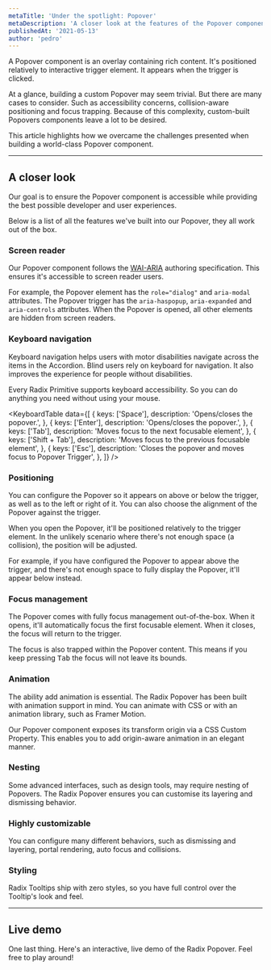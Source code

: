 ```yaml
---
metaTitle: 'Under the spotlight: Popover'
metaDescription: 'A closer look at the features of the Popover component.'
publishedAt: '2021-05-13'
author: 'pedro'
---
```


A Popover component is an overlay containing rich content. It's positioned relatively to interactive trigger element. It appears when the trigger is clicked.

At a glance, building a custom Popover may seem trivial. But there are many cases to consider. Such as accessibility concerns, collision-aware positioning and focus trapping. Because of this complexity, custom-built Popovers components leave a lot to be desired.

This article highlights how we overcame the challenges presented when building a world-class Popover component.

---

## A closer look

Our goal is to ensure the Popover component is accessible while providing the best possible developer and user experiences.

Below is a list of all the features we've built into our Popover, they all work out of the box.

### Screen reader

Our Popover component follows the [WAI-ARIA](https://www.w3.org/WAI/ARIA/apg/patterns/dialogmodal) authoring specification. This ensures it's accessible to screen reader users.

For example, the Popover element has the `role="dialog"` and `aria-modal` attributes. The Popover trigger has the `aria-haspopup`, `aria-expanded` and `aria-controls` attributes.
When the Popover is opened, all other elements are hidden from screen readers.

<VideoPlaceholder />

### Keyboard navigation

Keyboard navigation helps users with motor disabilities navigate across the items in the Accordion. Blind users rely on keyboard for navigation. It also improves the experience for people without disabilities.

Every Radix Primitive supports keyboard accessibility. So you can do anything you need without using your mouse.

<KeyboardTable
  data={[
    {
      keys: ['Space'],
      description: 'Opens/closes the popover.',
    },
    {
      keys: ['Enter'],
      description: 'Opens/closes the popover.',
    },
    {
      keys: ['Tab'],
      description: 'Moves focus to the next focusable element',
    },
    {
      keys: ['Shift + Tab'],
      description: 'Moves focus to the previous focusable element',
    },
    {
      keys: ['Esc'],
      description: 'Closes the popover and moves focus to Popover Trigger',
    },
  ]}
/>

<VideoPlaceholder />

### Positioning

You can configure the Popover so it appears on above or below the trigger, as well as to the left or right of it. You can also choose the alignment of the Popover against the trigger.

When you open the Popover, it'll be positioned relatively to the trigger element. In the unlikely scenario where there's not enough space (a collision), the position will be adjusted.

For example, if you have configured the Popover to appear above the trigger, and there's not enough space to fully display the Popover, it'll appear below instead.

<VideoPlaceholder />

### Focus management

The Popover comes with fully focus management out-of-the-box. When it opens, it'll automatically focus the first focusable element. When it closes, the focus will return to the trigger.

The focus is also trapped within the Popover content. This means if you keep pressing <Kbd>Tab</Kbd> the focus will not leave its bounds.

### Animation

The ability add animation is essential. The Radix Popover has been built with animation support in mind. You can animate with CSS or with an animation library, such as Framer Motion.

Our Popover component exposes its transform origin via a CSS Custom Property. This enables you to add origin-aware animation in an elegant manner.

<VideoPlaceholder />

### Nesting

Some advanced interfaces, such as design tools, may require nesting of Popovers. The Radix Popover ensures you can customise its layering and dismissing behavior.

### Highly customizable

You can configure many different behaviors, such as dismissing and layering, portal rendering, auto focus and collisions.

### Styling

Radix Tooltips ship with zero styles, so you have full control over the Tooltip's look and feel.

---

## Live demo

One last thing. Here's an interactive, live demo of the Radix Popover. Feel free to play around!
